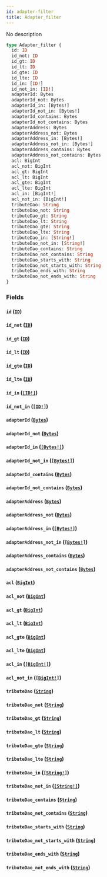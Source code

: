 ```yaml
---
id: adapter-filter
title: Adapter_filter
---
```


No description

```graphql
type Adapter_filter {
  id: ID
  id_not: ID
  id_gt: ID
  id_lt: ID
  id_gte: ID
  id_lte: ID
  id_in: [ID!]
  id_not_in: [ID!]
  adapterId: Bytes
  adapterId_not: Bytes
  adapterId_in: [Bytes!]
  adapterId_not_in: [Bytes!]
  adapterId_contains: Bytes
  adapterId_not_contains: Bytes
  adapterAddress: Bytes
  adapterAddress_not: Bytes
  adapterAddress_in: [Bytes!]
  adapterAddress_not_in: [Bytes!]
  adapterAddress_contains: Bytes
  adapterAddress_not_contains: Bytes
  acl: BigInt
  acl_not: BigInt
  acl_gt: BigInt
  acl_lt: BigInt
  acl_gte: BigInt
  acl_lte: BigInt
  acl_in: [BigInt!]
  acl_not_in: [BigInt!]
  tributeDao: String
  tributeDao_not: String
  tributeDao_gt: String
  tributeDao_lt: String
  tributeDao_gte: String
  tributeDao_lte: String
  tributeDao_in: [String!]
  tributeDao_not_in: [String!]
  tributeDao_contains: String
  tributeDao_not_contains: String
  tributeDao_starts_with: String
  tributeDao_not_starts_with: String
  tributeDao_ends_with: String
  tributeDao_not_ends_with: String
}
```

### Fields

#### `id` ([`ID`](/schema/scalars/id))

#### `id_not` ([`ID`](/schema/scalars/id))

#### `id_gt` ([`ID`](/schema/scalars/id))

#### `id_lt` ([`ID`](/schema/scalars/id))

#### `id_gte` ([`ID`](/schema/scalars/id))

#### `id_lte` ([`ID`](/schema/scalars/id))

#### `id_in` ([`[ID!]`](/schema/scalars/id))

#### `id_not_in` ([`[ID!]`](/schema/scalars/id))

#### `adapterId` ([`Bytes`](/schema/scalars/bytes))

#### `adapterId_not` ([`Bytes`](/schema/scalars/bytes))

#### `adapterId_in` ([`[Bytes!]`](/schema/scalars/bytes))

#### `adapterId_not_in` ([`[Bytes!]`](/schema/scalars/bytes))

#### `adapterId_contains` ([`Bytes`](/schema/scalars/bytes))

#### `adapterId_not_contains` ([`Bytes`](/schema/scalars/bytes))

#### `adapterAddress` ([`Bytes`](/schema/scalars/bytes))

#### `adapterAddress_not` ([`Bytes`](/schema/scalars/bytes))

#### `adapterAddress_in` ([`[Bytes!]`](/schema/scalars/bytes))

#### `adapterAddress_not_in` ([`[Bytes!]`](/schema/scalars/bytes))

#### `adapterAddress_contains` ([`Bytes`](/schema/scalars/bytes))

#### `adapterAddress_not_contains` ([`Bytes`](/schema/scalars/bytes))

#### `acl` ([`BigInt`](/schema/scalars/big-int))

#### `acl_not` ([`BigInt`](/schema/scalars/big-int))

#### `acl_gt` ([`BigInt`](/schema/scalars/big-int))

#### `acl_lt` ([`BigInt`](/schema/scalars/big-int))

#### `acl_gte` ([`BigInt`](/schema/scalars/big-int))

#### `acl_lte` ([`BigInt`](/schema/scalars/big-int))

#### `acl_in` ([`[BigInt!]`](/schema/scalars/big-int))

#### `acl_not_in` ([`[BigInt!]`](/schema/scalars/big-int))

#### `tributeDao` ([`String`](/schema/scalars/string))

#### `tributeDao_not` ([`String`](/schema/scalars/string))

#### `tributeDao_gt` ([`String`](/schema/scalars/string))

#### `tributeDao_lt` ([`String`](/schema/scalars/string))

#### `tributeDao_gte` ([`String`](/schema/scalars/string))

#### `tributeDao_lte` ([`String`](/schema/scalars/string))

#### `tributeDao_in` ([`[String!]`](/schema/scalars/string))

#### `tributeDao_not_in` ([`[String!]`](/schema/scalars/string))

#### `tributeDao_contains` ([`String`](/schema/scalars/string))

#### `tributeDao_not_contains` ([`String`](/schema/scalars/string))

#### `tributeDao_starts_with` ([`String`](/schema/scalars/string))

#### `tributeDao_not_starts_with` ([`String`](/schema/scalars/string))

#### `tributeDao_ends_with` ([`String`](/schema/scalars/string))

#### `tributeDao_not_ends_with` ([`String`](/schema/scalars/string))
